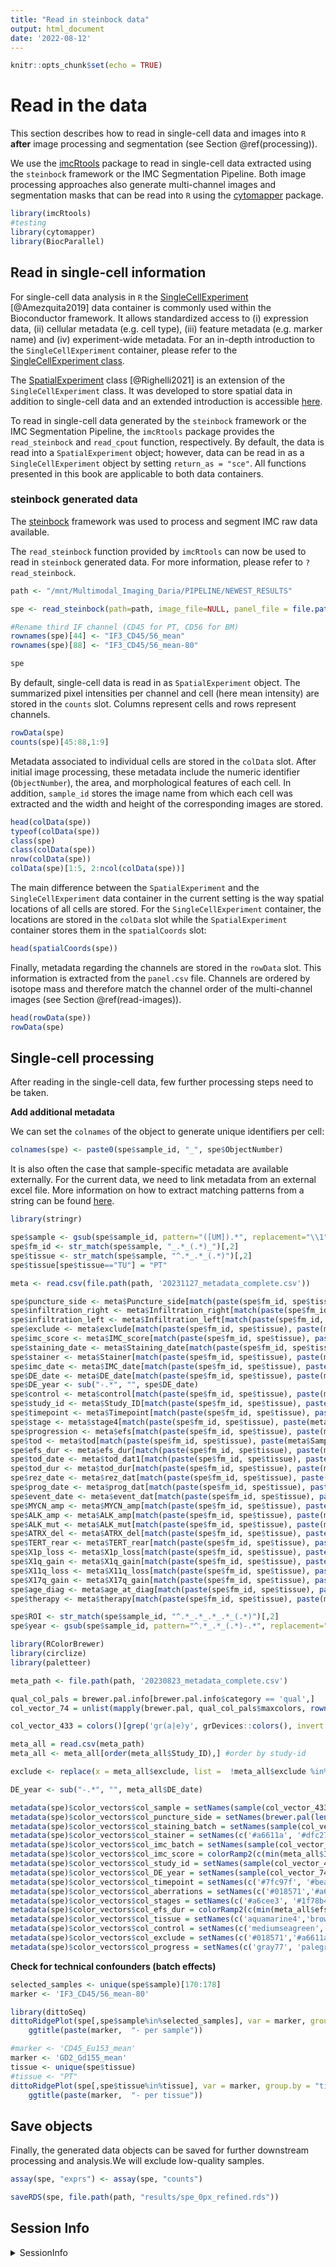 ```yaml
---
title: "Read in steinbock data"
output: html_document
date: '2022-08-12'
---
```


```r
knitr::opts_chunk$set(echo = TRUE)
```

# Read in the data {#read-data}

This section describes how to read in single-cell data and images into `R`
**after** image processing and segmentation (see Section \@ref(processing)).

We use the [imcRtools](https://github.com/BodenmillerGroup/imcRtools) package to
read in single-cell data extracted using the `steinbock` framework or the IMC
Segmentation Pipeline. Both image processing approaches also generate
multi-channel images and segmentation masks that can be read into `R` using the
[cytomapper](https://github.com/BodenmillerGroup/cytomapper) package.

```r
library(imcRtools)
#testing
library(cytomapper)
library(BiocParallel)
```

## Read in single-cell information

For single-cell data analysis in `R` the
[SingleCellExperiment](https://bioconductor.org/packages/release/bioc/html/SingleCellExperiment.html)
[@Amezquita2019] data container is commonly used within the Bioconductor
framework. It allows standardized access to (i) expression data, (ii) cellular
metadata (e.g. cell type), (iii) feature metadata (e.g. marker name) and (iv)
experiment-wide metadata. For an in-depth introduction to the `SingleCellExperiment`
container, please refer to the [SingleCellExperiment class](https://bioconductor.org/books/3.14/OSCA.intro/the-singlecellexperiment-class.html).

The [SpatialExperiment](https://bioconductor.org/packages/release/bioc/html/SingleCellExperiment.html)
class [@Righelli2021] is an extension of the `SingleCellExperiment` class. It
was developed to store spatial data in addition to single-cell data and an
extended introduction is accessible
[here](https://bioconductor.org/packages/release/bioc/vignettes/SpatialExperiment/inst/doc/SpatialExperiment.html).

To read in single-cell data generated by the `steinbock` framework or the IMC
Segmentation Pipeline, the `imcRtools` package provides the `read_steinbock` and
`read_cpout` function, respectively. By default, the data is read into a
`SpatialExperiment` object; however, data can be read in as a
`SingleCellExperiment` object by setting `return_as = "sce"`. All functions
presented in this book are applicable to both data containers.

### steinbock generated data

The [steinbock](https://github.com/BodenmillerGroup/steinbock) framework was
used to process and segment IMC raw data available.

The `read_steinbock` function provided by `imcRtools` can now be used to read in
`steinbock` generated data. For more information, please refer to
`?read_steinbock`.

```r
path <- "/mnt/Multimodal_Imaging_Daria/PIPELINE/NEWEST_RESULTS"

spe <- read_steinbock(path=path, image_file=NULL, panel_file = file.path(path, 'NB_Panel.csv'), intensities_folder = "intensities-0px-ref",regionprops_folder = "refined_regionprops", graphs_folder=NULL) 

#Rename third IF channel (CD45 for PT, CD56 for BM)
rownames(spe)[44] <- "IF3_CD45/56_mean"
rownames(spe)[88] <- "IF3_CD45/56_mean-80"

spe
```

By default, single-cell data is read in as `SpatialExperiment` object. 
The summarized pixel intensities per channel and cell (here mean intensity) are
stored in the `counts` slot. Columns represent cells and rows represent channels.

```r
rowData(spe)
counts(spe)[45:88,1:9]
```

Metadata associated to individual cells are stored in the `colData` slot. After
initial image processing, these metadata include the numeric identifier (`ObjectNumber`),
the area, and morphological features of each cell. In addition, `sample_id` stores
the image name from which each cell was extracted and the width and height of the
corresponding images are stored.

```r
head(colData(spe))
typeof(colData(spe))
class(spe)
class(colData(spe))
nrow(colData(spe))
colData(spe)[1:5, 2:ncol(colData(spe))]
```

The main difference between the `SpatialExperiment` and the
`SingleCellExperiment` data container in the current setting is the way spatial
locations of all cells are stored. For the `SingleCellExperiment` container, the
locations are stored in the `colData` slot while the `SpatialExperiment`
container stores them in the `spatialCoords` slot:

```r
head(spatialCoords(spe))
```

Finally, metadata regarding the channels are stored in the `rowData` slot. This
information is extracted from the `panel.csv` file. Channels are ordered by
isotope mass and therefore match the channel order of the multi-channel images
(see Section \@ref(read-images)).

```r
head(rowData(spe))
rowData(spe)
```

## Single-cell processing {#cell-processing}

After reading in the single-cell data, few further processing steps need to be
taken.

**Add additional metadata**

We can set the `colnames` of the object to generate unique identifiers per cell:

```r
colnames(spe) <- paste0(spe$sample_id, "_", spe$ObjectNumber)
```

It is also often the case that sample-specific metadata are available externally.
For the current data, we need to link metadata from an external excel file.
More information on how to extract matching patterns from a string can be found [here](https://stringr.tidyverse.org/reference/str_extract.html).

```r
library(stringr)

spe$sample <- gsub(spe$sample_id, pattern="([UM]).*", replacement="\\1")
spe$fm_id <- str_match(spe$sample, "_.*_(.*)_")[,2]  
spe$tissue <- str_match(spe$sample, "^.*_.*_(.*)")[,2] 
spe$tissue[spe$tissue=="TU"] = "PT"

meta <- read.csv(file.path(path, '20231127_metadata_complete.csv'))

spe$puncture_side <- meta$Puncture_side[match(paste(spe$fm_id, spe$tissue), paste(meta$Sample, meta$Tissue))]
spe$infiltration_right <- meta$Infiltration_right[match(paste(spe$fm_id, spe$tissue), paste(meta$Sample, meta$Tissue))]
spe$infiltration_left <- meta$Infiltration_left[match(paste(spe$fm_id, spe$tissue), paste(meta$Sample, meta$Tissue))]
spe$exclude <- meta$exclude[match(paste(spe$fm_id, spe$tissue), paste(meta$Sample, meta$Tissue))]
spe$imc_score <- meta$IMC_score[match(paste(spe$fm_id, spe$tissue), paste(meta$Sample, meta$Tissue))]
spe$staining_date <- meta$Staining_date[match(paste(spe$fm_id, spe$tissue), paste(meta$Sample, meta$Tissue))]
spe$stainer <- meta$Stainer[match(paste(spe$fm_id, spe$tissue), paste(meta$Sample, meta$Tissue))]
spe$imc_date <- meta$IMC_date[match(paste(spe$fm_id, spe$tissue), paste(meta$Sample, meta$Tissue))]
spe$DE_date <- meta$DE_date[match(paste(spe$fm_id, spe$tissue), paste(meta$Sample, meta$Tissue))]
spe$DE_year <- sub("-.*", "", spe$DE_date)
spe$control <- meta$control[match(paste(spe$fm_id, spe$tissue), paste(meta$Sample, meta$Tissue))]
spe$study_id <- meta$Study_ID[match(paste(spe$fm_id, spe$tissue), paste(meta$Sample, meta$Tissue))]
spe$timepoint <- meta$Timepoint[match(paste(spe$fm_id, spe$tissue), paste(meta$Sample, meta$Tissue))]
spe$stage <- meta$stage4[match(paste(spe$fm_id, spe$tissue), paste(meta$Sample, meta$Tissue))]
spe$progression <- meta$efs[match(paste(spe$fm_id, spe$tissue), paste(meta$Sample, meta$Tissue))]
spe$tod <- meta$tod[match(paste(spe$fm_id, spe$tissue), paste(meta$Sample, meta$Tissue))]
spe$efs_dur <- meta$efs_dur[match(paste(spe$fm_id, spe$tissue), paste(meta$Sample, meta$Tissue))]
spe$tod_date <- meta$tod_dat1[match(paste(spe$fm_id, spe$tissue), paste(meta$Sample, meta$Tissue))]
spe$tod_dur <- meta$tod_dur[match(paste(spe$fm_id, spe$tissue), paste(meta$Sample, meta$Tissue))]
spe$rez_date <- meta$rez_dat[match(paste(spe$fm_id, spe$tissue), paste(meta$Sample, meta$Tissue))]
spe$prog_date <- meta$prog_dat[match(paste(spe$fm_id, spe$tissue), paste(meta$Sample, meta$Tissue))]
spe$event_date <- meta$event_dat[match(paste(spe$fm_id, spe$tissue), paste(meta$Sample, meta$Tissue))]
spe$MYCN_amp <- meta$MYCN_amp[match(paste(spe$fm_id, spe$tissue), paste(meta$Sample, meta$Tissue))]
spe$ALK_amp <- meta$ALK_amp[match(paste(spe$fm_id, spe$tissue), paste(meta$Sample, meta$Tissue))]
spe$ALK_mut <- meta$ALK_mut[match(paste(spe$fm_id, spe$tissue), paste(meta$Sample, meta$Tissue))]
spe$ATRX_del <- meta$ATRX_del[match(paste(spe$fm_id, spe$tissue), paste(meta$Sample, meta$Tissue))]
spe$TERT_rear <- meta$TERT_rear[match(paste(spe$fm_id, spe$tissue), paste(meta$Sample, meta$Tissue))]
spe$X1p_loss <- meta$X1p_loss[match(paste(spe$fm_id, spe$tissue), paste(meta$Sample, meta$Tissue))]
spe$X1q_gain <- meta$X1q_gain[match(paste(spe$fm_id, spe$tissue), paste(meta$Sample, meta$Tissue))]
spe$X11q_loss <- meta$X11q_loss[match(paste(spe$fm_id, spe$tissue), paste(meta$Sample, meta$Tissue))]
spe$X17q_gain <- meta$X17q_gain[match(paste(spe$fm_id, spe$tissue), paste(meta$Sample, meta$Tissue))]
spe$age_diag <- meta$age_at_diag[match(paste(spe$fm_id, spe$tissue), paste(meta$Sample, meta$Tissue))]
spe$therapy <- meta$therapy[match(paste(spe$fm_id, spe$tissue), paste(meta$Sample, meta$Tissue))]

spe$ROI <- str_match(spe$sample_id, "^.*_.*_.*_.*_(.*)")[,2]
spe$year <- gsub(spe$sample_id, pattern="^.*_.*_(.*)-.*", replacement="\\1")

```


```r
library(RColorBrewer)
library(circlize)
library(paletteer)

meta_path <- file.path(path, '20230823_metadata_complete.csv')

qual_col_pals = brewer.pal.info[brewer.pal.info$category == 'qual',]
col_vector_74 = unlist(mapply(brewer.pal, qual_col_pals$maxcolors, rownames(qual_col_pals)))

col_vector_433 = colors()[grep('gr(a|e)y', grDevices::colors(), invert = T)]

meta_all = read.csv(meta_path)
meta_all <- meta_all[order(meta_all$Study_ID),] #order by study-id

exclude <- replace(x = meta_all$exclude, list =  !meta_all$exclude %in% c('no', 'maybe'), values =  'partially')

DE_year <- sub("-.*", "", meta_all$DE_date)

metadata(spe)$color_vectors$col_sample = setNames(sample(col_vector_433, length(unique(meta_all$Sample))), unique(meta_all$Sample))
metadata(spe)$color_vectors$col_puncture_side = setNames(brewer.pal(length(unique(meta_all$Puncture_side)), 'Set3'), unique(meta_all$Puncture_side))
metadata(spe)$color_vectors$col_staining_batch = setNames(sample(col_vector_74, length(unique(meta_all$Staining_date))), unique(meta_all$Staining_date))
metadata(spe)$color_vectors$col_stainer = setNames(c('#a6611a', '#dfc27d', '#80cdc1', '#018571'), unique(meta_all$Stainer))
metadata(spe)$color_vectors$col_imc_batch = setNames(sample(col_vector_74, length(unique(meta_all$IMC_date))), unique(meta_all$IMC_date))
metadata(spe)$color_vectors$col_imc_score = colorRamp2(c(min(meta_all$IMC_score, na.rm = TRUE), max(meta_all$IMC_score, na.rm = TRUE)/2, max(meta_all$IMC_score, na.rm = TRUE)), c("red", "white", "blue")) 
metadata(spe)$color_vectors$col_study_id = setNames(sample(col_vector_433, length(unique(meta_all$Study_ID))), unique(meta_all$Study_ID))
metadata(spe)$color_vectors$col_DE_year = setNames(sample(col_vector_74, length(unique(DE_year))), unique(DE_year))
metadata(spe)$color_vectors$col_timepoint = setNames(c('#7fc97f', '#beaed4', '#fdc086' , '#ffff99', '#386cb0'), unique(meta_all$Timepoint))
metadata(spe)$color_vectors$col_aberrations = setNames(c('#018571','#a6611a','#80cdc1','#f5f5f5'), c(0,1,3,9))
metadata(spe)$color_vectors$col_stages = setNames(c('#a6cee3', '#1f78b4', '#b2df8a', '#33a02c', '#fb9a99', '#e31a1c'), unique(meta_all$stage4))
metadata(spe)$color_vectors$col_efs_dur = colorRamp2(c(min(meta_all$efs_dur, na.rm = TRUE), max(meta_all$efs_dur, na.rm = TRUE)/2, max(meta_all$efs_dur, na.rm = TRUE)), paletteer_c("ggthemes::Red-Green Diverging", 3))
metadata(spe)$color_vectors$col_tissue = setNames(c('aquamarine4','brown'), unique(meta_all$Tissue))
metadata(spe)$color_vectors$col_control = setNames(c('mediumseagreen', 'gray77'), unique(meta_all$control))
metadata(spe)$color_vectors$col_exclude = setNames(c('#018571','#a6611a','#80cdc1'), unique(exclude))
metadata(spe)$color_vectors$col_progress = setNames(c('gray77', 'palegreen3', 'firebrick1'), c('n.a.', 0, 1))
```

**Check for technical confounders (batch effects)**

```r

selected_samples <- unique(spe$sample)[170:178]
marker <- 'IF3_CD45/56_mean-80'

library(dittoSeq)
dittoRidgePlot(spe[,spe$sample%in%selected_samples], var = marker, group.by = "sample", assay = "counts") +
    ggtitle(paste(marker,  "- per sample"))
```

```r

#marker <- 'CD45_Eu153_mean'
marker <- 'GD2_Gd155_mean'
tissue <- unique(spe$tissue)
#tissue <- "PT"
dittoRidgePlot(spe[,spe$tissue%in%tissue], var = marker, group.by = "tissue", assay = "counts") +
    ggtitle(paste(marker,  "- per tissue"))

```


## Save objects

Finally, the generated data objects can be saved for further downstream 
processing and analysis.We will exclude low-quality samples.

```r

assay(spe, "exprs") <- assay(spe, "counts")

saveRDS(spe, file.path(path, "results/spe_0px_refined.rds"))
```

## Session Info

<details>
   <summary>SessionInfo</summary>
   
```r
sessionInfo()
```
</details>